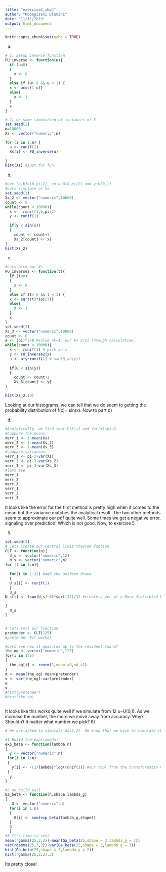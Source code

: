 ```yaml
---
title: "exercise3_chp4"
author: "Mbongiseni Dlamini"
date: "11/11/2019"
output: html_document
---
```


```r
knitr::opts_chunk$set(echo = TRUE)
```

a)
```r
# 1) Setup inverse function
FU_inverse <- function(u){
  if (u<0)
  {
    x <- 0
  }
  else if (u> 0 && u < 1) {
  x <- acos(1-u)}
  else{
    x <- 1
  }
  x
}

# 2) do some simulating of instances of X
set.seed(2)
n=10000
Xs <- vector("numeric",n)

for (i in 1:n) {
  u <- runif(1)
  Xs[i] <- FU_inverse(u)
  
}
hist(Xs) #just for fun!


```

b)
```r
#Let [a,b]=[0,pi/2], so u~U(0,pi/2) and y~U(0,1)
#Lets simulate or Xs
set.seed(3)
Xs_2 <- vector("numeric",10000)
count <- 0
while(count < 10000){
  x <-  runif(1,0,pi/2)
  y <- runif(1)
  
  if(y < sin(x))
  {
    count <- count+1
    Xs_2[count] <- x}
}
hist(Xs_2)
```
c)
```r
#Lets pick our Xs
FU_inverse2 <- function(t){
  if (t<0)
  {
    x <- 0
  }
  else if (t> 0 && t < 1) {
  x <- sqrt(t)*(pi/2)}
  else{
    x <- 1
  }
  x
}
set.seed(2)
Xs_3 <- vector("numeric",10000)
count <- 0
a <- (pi)^2/8 #solve ak=1, our k= 2/pi through calculation.
while(count < 10000){
  x <-  runif(1) # pick an x 
  y <- FU_inverse2(x)
  u <- a*y*runif(1) # u=U(0,ah(y)) 
  
  if(u < sin(y))
  {
    count <- count+1
    Xs_3[count] <- y}
}

hist(Xs_3,10)

```

Looking at our histograms, we can tell that we do seem to getting the probability distribution of f(x)= sin(x). Now to part d)

d)
```r
#Analytically, we find that E(X)=1 and Var(X)=pi-3.
#Compare the means:
merr_1 <- 1-mean(Xs)
merr_2 <- 1-mean(Xs_2)
merr_3 <- 1-mean(Xs_3)
#compare variances:
verr_1 <- pi-3-var(Xs)
verr_2 <- pi-3-var(Xs_2)
verr_3 <- pi-3-var(Xs_3)
#lets see
merr_1 
merr_2 
merr_3 
verr_1 
verr_2 
verr_3 

```
It looks like the error for the first method is pretty high when it comes to the mean but the variance matches the analytical result. The two other methods seem to approximate our pdf quite well. Some times we get a negative error, signaling over prediction! Which is not good. Now, to exercise 5.

5)
```r
set.seed(3)
# Lets create our Central limit theorem fuction.
CLT <- function(n){
  U_s <- vector("numeric",12)
  N_s <- vector("numeric",n)
for (t in 1:n){
  
  for(i in 1:12) #add the uniform draws
  {
  U_s[i] <- runif(1)
  }
  U_s
N_s[t] <- (sum(U_s)-6)*sqrt(12)/12 #create a vec of n Norm distribted Ns

}
  N_s
}


# Lets test our function
pretender <- CLT(125)
#pretender #it works!

#Lets see how it measures up to the resident rnorm?
the_og <- vector("numeric",125)
for(i in 125)
{
  the_og[i] <- rnorm(1,mean =0,sd =1)
}
m <- mean(the_og)-mean(pretender)
v <- var(the_og)-var(pretender)
m
v
#hist(pretender)
#hist(the_og)
  

```
It looks like this works quite well if we simulate from 12 u~U(0,1). As we increase the number, the more we move away from accuracy. Why? Shouldn't it matter what number we pick?
6)
```r
# We are asked to simulate Ga(3,2). We know that we have to simulate this from exp(2) wich we build ourselves! So lets build.

#1 Build the exp(lambda)
exp_beta <- function(lambda,n)
{
  y <- vector("numeric",n)
 for(i in 1:n)
 {
   y[i] <- -(1/lambda)*log(runif(1)) #our tool from the transformatin method
 }
  y
}

#2 We build Ga()
Ga_beta <- function(n,shape,lambda_g)
{
   G <- vector("numeric",n)
  for(i in 1:n)
  {
    G[i] <- sum(exp_beta(lambda_g,shape))
  }
  G
  }
#3 It's time to test
mean(rgamma(25,3,2))-mean(Ga_beta(25,shape = 3,lambda_g = 3))
var(rgamma(25,3,2))-var(Ga_beta(25,shape = 3,lambda_g = 3))
hist(Ga_beta(25,shape = 3,lambda_g = 2))
hist(rgamma(25,3,2),3)
```
Its pretty close!
